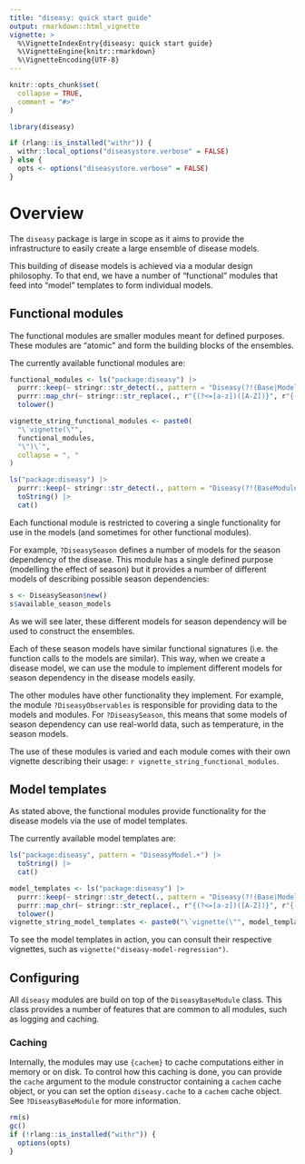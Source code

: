 ```yaml
---
title: "diseasy: quick start guide"
output: rmarkdown::html_vignette
vignette: >
  %\VignetteIndexEntry{diseasy: quick start guide}
  %\VignetteEngine{knitr::rmarkdown}
  %\VignetteEncoding{UTF-8}
---
```


```r
knitr::opts_chunk$set(
  collapse = TRUE,
  comment = "#>"
)
```

```r
library(diseasy)
```

```r
if (rlang::is_installed("withr")) {
  withr::local_options("diseasystore.verbose" = FALSE)
} else {
  opts <- options("diseasystore.verbose" = FALSE)
}
```

# Overview
The `diseasy` package is large in scope as it aims to provide the infrastructure to easily create a large ensemble of
disease models.

This building of disease models is achieved via a modular design philosophy. To that end, we have a number of
"functional" modules that feed into "model" templates to form individual models.

## Functional modules
The functional modules are smaller modules meant for defined purposes. These modules are "atomic" and form the building
blocks of the ensembles.

The currently available functional modules are:

```r
functional_modules <- ls("package:diseasy") |>
  purrr::keep(~ stringr::str_detect(., pattern = "Diseasy(?!(Base|Model))")) |>
  purrr::map_chr(~ stringr::str_replace(., r"{(?<=[a-z])([A-Z])}", r"{-\1}")) |>
  tolower()

vignette_string_functional_modules <- paste0(
  "\`vignette(\"",
  functional_modules,
  "\")\`",
  collapse = ", "
)
```

```r
ls("package:diseasy") |>
  purrr::keep(~ stringr::str_detect(., pattern = "Diseasy(?!(BaseModule|Model.*))")) |>
  toString() |>
  cat()
```

Each functional module is restricted to covering a single functionality for use in the models
(and sometimes for other functional modules).

For example, `?DiseasySeason` defines a number of models for the season dependency of the disease.
This module has a single defined purpose (modelling the effect of season) but it provides a number of different models
of describing possible season dependencies:

```r
s <- DiseasySeason$new()
s$available_season_models
```

As we will see later, these different models for season dependency will be used to construct the ensembles.

Each of these season models have similar functional signatures (i.e. the function calls to the models are similar).
This way, when we create a disease model, we can use the module to implement different models for season dependency in
the disease models easily.

The other modules have other functionality they implement.
For example, the module `?DiseasyObservables` is responsible for providing data to the models and modules.
For `?DiseasySeason`, this means that some models of season dependency can use real-world data, such as temperature, in
the season models.


The use of these modules is varied and each module comes with their own vignette describing their usage:
`r vignette_string_functional_modules`.


## Model templates
As stated above, the functional modules provide functionality for the disease models via the use of model templates.

The currently available model templates are:
```r
ls("package:diseasy", pattern = "DiseasyModel.+") |>
  toString() |>
  cat()
```

```r
model_templates <- ls("package:diseasy") |>
  purrr::keep(~ stringr::str_detect(., pattern = "Diseasy(?!(Base|Model))")) |>
  purrr::map_chr(~ stringr::str_replace(., r"{(?<=[a-z])([A-Z])}", r"{-\1}")) |>
  tolower()
vignette_string_model_templates <- paste0("\`vignette(\"", model_templates, "\")\`", collapse = ", ")
```

To see the model templates in action, you can consult their respective vignettes, such as
`vignette("diseasy-model-regression")`.


## Configuring
All `diseasy` modules are build on top of the `DiseasyBaseModule` class.
This class provides a number of features that are common to all modules, such as logging and caching.

### Caching
Internally, the modules may use `{cachem}` to cache computations either in memory or on disk.
To control how this caching is done, you can provide the `cache` argument to the module constructor containing a
`cachem` cache object, or you can set the option `diseasy.cache` to a `cachem` cache object.
See `?DiseasyBaseModule` for more information.


```r
rm(s)
gc()
if (!rlang::is_installed("withr")) {
  options(opts)
}
```
